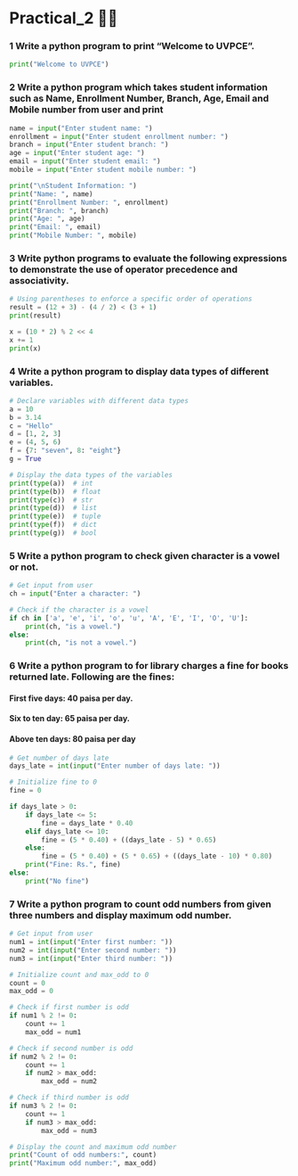 # Practical_2 😶‍🌫️

### 1 Write a python program to print “Welcome to UVPCE”.
```py filename="P2_1.py"   copy
print("Welcome to UVPCE")
```

### 2 Write a python program which takes student information such as Name, Enrollment Number, Branch, Age, Email and Mobile number from user and print
```py filename="P2_2.py"   copy
name = input("Enter student name: ")
enrollment = input("Enter student enrollment number: ")
branch = input("Enter student branch: ")
age = input("Enter student age: ")
email = input("Enter student email: ")
mobile = input("Enter student mobile number: ")

print("\nStudent Information: ")
print("Name: ", name)
print("Enrollment Number: ", enrollment)
print("Branch: ", branch)
print("Age: ", age)
print("Email: ", email)
print("Mobile Number: ", mobile)
```

### 3 Write python programs to evaluate the following expressions to demonstrate the use of operator precedence and associativity.

```py filename="P2_3.py"   copy
# Using parentheses to enforce a specific order of operations
result = (12 + 3) - (4 / 2) < (3 + 1)
print(result)

x = (10 * 2) % 2 << 4
x += 1
print(x)
```

### 4 Write a python program to display data types of different variables. 
```py filename="P2_4.py"   copy
# Declare variables with different data types
a = 10
b = 3.14
c = "Hello"
d = [1, 2, 3]
e = (4, 5, 6)
f = {7: "seven", 8: "eight"}
g = True

# Display the data types of the variables
print(type(a))  # int
print(type(b))  # float
print(type(c))  # str
print(type(d))  # list
print(type(e))  # tuple
print(type(f))  # dict
print(type(g))  # bool
```
### 5 Write a python program to check given character is a vowel or not.
```py filename="P2_5.py"   copy
# Get input from user
ch = input("Enter a character: ")

# Check if the character is a vowel
if ch in ['a', 'e', 'i', 'o', 'u', 'A', 'E', 'I', 'O', 'U']:
    print(ch, "is a vowel.")
else:
    print(ch, "is not a vowel.")
```

### 6 Write a python program to for library charges a fine for books returned late. Following are the fines: 
#### First five days: 40 paisa per day.
#### Six to ten day: 65 paisa per day.
#### Above ten days: 80 paisa per day
```py filename="P2_6.py"   copy
# Get number of days late
days_late = int(input("Enter number of days late: "))

# Initialize fine to 0
fine = 0

if days_late > 0:
    if days_late <= 5:
        fine = days_late * 0.40
    elif days_late <= 10:
        fine = (5 * 0.40) + ((days_late - 5) * 0.65)
    else:
        fine = (5 * 0.40) + (5 * 0.65) + ((days_late - 10) * 0.80)
    print("Fine: Rs.", fine)
else:
    print("No fine")

```

### 7 Write a python program to count odd numbers from given three numbers and display maximum odd number.
```py filename="P2_7.py"   copy
# Get input from user
num1 = int(input("Enter first number: "))
num2 = int(input("Enter second number: "))
num3 = int(input("Enter third number: "))

# Initialize count and max_odd to 0
count = 0
max_odd = 0

# Check if first number is odd
if num1 % 2 != 0:
    count += 1
    max_odd = num1

# Check if second number is odd
if num2 % 2 != 0:
    count += 1
    if num2 > max_odd:
        max_odd = num2

# Check if third number is odd
if num3 % 2 != 0:
    count += 1
    if num3 > max_odd:
        max_odd = num3

# Display the count and maximum odd number
print("Count of odd numbers:", count)
print("Maximum odd number:", max_odd)
```

